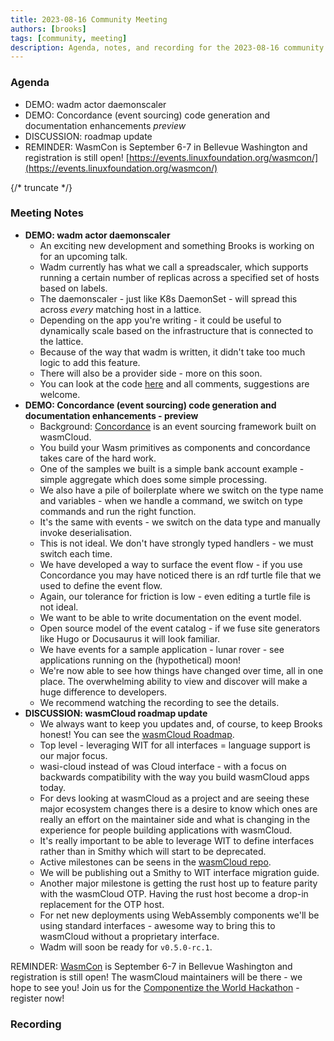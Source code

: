 ```yaml
---
title: 2023-08-16 Community Meeting
authors: [brooks]
tags: [community, meeting]
description: Agenda, notes, and recording for the 2023-08-16 community meeting
---
```



### Agenda

- DEMO: wadm actor daemonscaler
- DEMO: Concordance (event sourcing) code generation and documentation enhancements _preview_
- DISCUSSION: roadmap update
- REMINDER: WasmCon is September 6-7 in Bellevue Washington and registration is still open! [https://events.linuxfoundation.org/wasmcon/](https://events.linuxfoundation.org/wasmcon/)

{/* truncate */}

### Meeting Notes

- **DEMO: wadm actor daemonscaler**
  - An exciting new development and something Brooks is working on for an upcoming talk.
  - Wadm currently has what we call a spreadscaler, which supports running a certain number of replicas across a specified set of hosts based on labels.
  - The daemonscaler - just like K8s DaemonSet - will spread this across _every_ matching host in a lattice.
  - Depending on the app you're writing - it could be useful to dynamically scale based on the infrastructure that is connected to the lattice.
  - Because of the way that wadm is written, it didn't take too much logic to add this feature.
  - There will also be a provider side - more on this soon.
  - You can look at the code [here](https://github.com/wasmCloud/wadm/pull/157) and all comments, suggestions are welcome.
- **DEMO: Concordance (event sourcing) code generation and documentation enhancements - preview**
  - Background: [Concordance](https://github.com/cosmonic/concordance) is an event sourcing framework built on wasmCloud.
  - You build your Wasm primitives as components and concordance takes care of the hard work.
  - One of the samples we built is a simple bank account example - simple aggregate which does some simple processing.
  - We also have a pile of boilerplate where we switch on the type name and variables - when we handle a command, we switch on type commands and run the right function.
  - It's the same with events - we switch on the data type and manually invoke deserialisation.
  - This is not ideal. We don't have strongly typed handlers - we must switch each time.
  - We have developed a way to surface the event flow - if you use Concordance you may have noticed there is an rdf turtle file that we used to define the event flow.
  - Again, our tolerance for friction is low - even editing a turtle file is not ideal.
  - We want to be able to write documentation on the event model.
  - Open source model of the event catalog - if we fuse site generators like Hugo or Docusaurus it will look familiar.
  - We have events for a sample application - lunar rover - see applications running on the (hypothetical) moon!
  - We're now able to see how things have changed over time, all in one place. The overwhelming ability to view and discover will make a huge difference to developers.
  - We recommend watching the recording to see the details.
- **DISCUSSION: wasmCloud roadmap update**
  - We always want to keep you updates and, of course, to keep Brooks honest! You can see the [wasmCloud Roadmap](https://wasmcloud.com/docs/roadmap).
  - Top level - leveraging WIT for all interfaces = language support is our major focus.
  - wasi-cloud instead of was Cloud interface - with a focus on backwards compatibility with the way you build wasmCloud apps today.
  - For devs looking at wasmCloud as a project and are seeing these major ecosystem changes there is a desire to know which ones are really an effort on the maintainer side and what is changing in the experience for people building applications with wasmCloud.
  - It's really important to be able to leverage WIT to define interfaces rather than in Smithy which will start to be deprecated.
  - Active milestones can be seens in the [wasmCloud repo](https://github.com/wasmCloud/wasmcloud).
  - We will be publishing out a Smithy to WIT interface migration guide.
  - Another major milestone is getting the rust host up to feature parity with the wasmCloud OTP. Having the rust host become a drop-in replacement for the OTP host.
  - For net new deployments using WebAssembly components we'll be using standard interfaces - awesome way to bring this to wasmCloud without a proprietary interface.
  - Wadm will soon be ready for `v0.5.0-rc.1`.

REMINDER: [WasmCon](https://events.linuxfoundation.org/wasmcon/) is September 6-7 in Bellevue Washington and registration is still open! The wasmCloud maintainers will be there - we hope to see you!
Join us for the [Componentize the World Hackathon](https://bytecodealliance.org/articles/announcing-componentize-the-world) - register now!

### Recording

<ReactPlayer url='https://www.youtube.com/watch?v=NX5EPcBukMs' controls />
